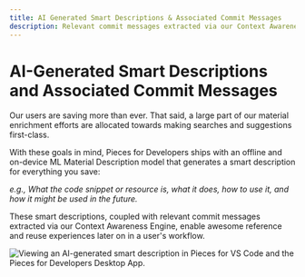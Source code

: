 ```yaml
---
title: AI Generated Smart Descriptions & Associated Commit Messages
description: Relevant commit messages extracted via our Context Awareness Engine, enable awesome reference and reuse experiences later on in a user's workflow.
---
```


# AI-Generated Smart Descriptions and Associated Commit Messages
Our users are saving more than ever. That said, a large part of our material enrichment efforts are allocated towards making searches and suggestions first-class.

With these goals in mind, Pieces for Developers ships with an offline and on-device ML Material Description model that generates a smart description for everything you save:

_e.g., What the code snippet or resource is, what it does, how to use it, and how it might be used in the future._

These smart descriptions, coupled with relevant commit messages extracted via our Context Awareness Engine, enable awesome reference and reuse experiences later on in a user's workflow.

![Viewing an AI-generated smart description in Pieces for VS Code and the Pieces for Developers Desktop App.](https://storage.googleapis.com/pieces_static_resources/vs_code_marketplace/GIFs/SMART_DESCRIPTION)
